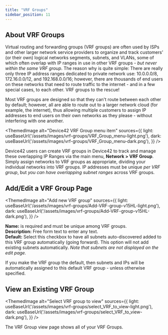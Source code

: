 ```yaml
---
title: "VRF Groups"
sidebar_position: 11
---
```



## About VRF Groups

Virtual routing and forwarding groups (VRF groups) are often used by ISPs and other larger network service providers to organize and track customers' (or their own) logical networks segments, subnets, and VLANs, some of which often overlap with IP ranges in use in other VRF groups - _but never within the same VRF group_. The reason why is quite simple: There are really only three IP address ranges dedicated to private network use: 10.0.0.0/8, 172.16.0.0/12, and 192.168.0.0/16; however, there are thousands of end users on these networks that need to route traffic to the internet - and in a few special cases, to each other. VRF groups to the rescue!

Most VRF groups are designed so that they can't route between each other by default; however, all are able to route out to a larger network cloud (for example, the internet), thus allowing multiple customers to assign IP addresses to end users on their own networks as they please - without interfering with one another.

<ThemedImage
  alt="Device42 VRF Group menu item"
  sources={{
    light: useBaseUrl('/assets/images/vrf-groups/VRF_Group_menu-light.png'),
    dark: useBaseUrl('/assets/images/vrf-groups/VRF_Group_menu-dark.png'),
  }}
/>

Device42 users can create VRF groups in Device42 to track and manage these overlapping IP Ranges via the main menu, **Network > VRF Group**. Simply assign networks to VRF groups as appropriate, dividing your individual networks into VRF groups. IP addresses must be unique _per VRF group_, but _you can have overlapping subnet ranges_ across VRF groups.

## Add/Edit a VRF Group Page

<ThemedImage
  alt="Add new VRF group"
  sources={{
    light: useBaseUrl('/assets/images/vrf-groups/Add-VRF-group-v15HL-light.png'),
    dark: useBaseUrl('/assets/images/vrf-groups/Add-VRF-group-v15HL-dark.png'),
  }}
/>

**Name:** is required and must be unique among VRF groups.  
**Description:** Free form text to enter any text.  
**Default:** Select this checkbox to have all subnets auto-discovered added to this VRF group automatically (going forward). This option will not add existing subnets automatically. _Note that subnets are not displayed on the edit page._

If you make the VRF group the default, then subnets and IPs will be automatically assigned to this default VRF group - unless otherwise specified.

## View an Existing VRF Group

<ThemedImage
  alt="Select VRF group to view"
  sources={{
    light: useBaseUrl('/assets/images/vrf-groups/select_VRF_to_view-light.png'),
    dark: useBaseUrl('/assets/images/vrf-groups/select_VRF_to_view-dark.png'),
  }}
/>

The VRF Group view page shows all of your VRF Groups.
